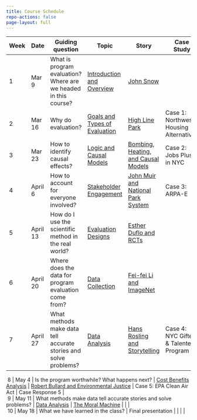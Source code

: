 ```yaml
---
title: Course Schedule
repo-actions: false
page-layout: full
---
```


| Week | Date   | Guiding question   | Topic     | Story    | Case Study    | Assignment    |
|-----------|-----------|-----------|-----------|-----------|-----------|-----------|
|  1  | Mar 9  | What is program evaluation? Where are we headed in this course? | [Introduction and Overview](/lectures/lecture1.qmd) | [John Snow](/stories/john-snow-and-evidence-based-analysis.qmd) |                                        |               |
|  2  | Mar 16 | Why do evaluation?      | [Goals and Types of Evaluation](/lectures/lecture2.qmd)  | [High Line Park](/stories/high-line-park.qmd)     | Case 1: Northwest Housing Alternatives | Case Response 1 |
|  3  | Mar 23 | How to identify causal effects?        | [Logic and Causal Models](/lectures/lecture3.qmd)  | [Bombing, Heating, and Causal Models](/stories/bombing-heating-and-causal-models.qmd)     | Case 2: Jobs Plus in NYC | Case Response 2 |
|  4  | April 6 | How to account for everyone involved?        | [Stakeholder Engagement](/lectures/lecture4.qmd)  | [John Muir and National Park System](/stories/john-muir-and-national-park.qmd)     | Case 3: ARPA-E | Case Response 3 |
|  5  | April 13 | How do I use the scientific method in the real world?   | [Evaluation Designs](/lectures/lecture5.qmd)  | [Esther Duflo and RCTs](/stories/esther-duflo-and-rcts.qmd)     |   | Proposal due |
|  6  | April 20 | Where does the data for program evaluation come from?   | [Data Collection](/lectures/lecture6.qmd)  | [Fei-fei Li and ImageNet](/stories/feifei-li-imagenet-and-ai-revolution.qmd)     |   |  |
|  7  | April 27 | What methods make data tell accurate stories and solve problems?   | [Data Analysis](/lectures/lecture7.qmd)  | [Hans Rosling and Storytelling](/stories/hans-rosling-data-visualization-and-storystelling.qmd)  | Case 4: NYC Gifted & Talented Program | Case Response 4 |


:::{.content-hidden}
|  8  | May 4 | Is the program worthwhile? What happens next?   | [Cost Benefits Analysis](/lectures/lecture8.qmd)  | [Robert Bullard and Environmental Justice](/stories/robert-bullard-and-environmental-justice.qmd)  | Case 5: EPA Clean Air Act | Case Response 5 |
|  9  | May 11 | What methods make data tell accurate stories and solve problems?   | [Data Analysis](/lectures/lecture9.qmd)  | [The Moral Machine](/stories/the-moral-machine-and-ethical-ai.qmd)  |  |  |
|  10  | May 18 | What we have learned in the class?   | Final presentation  |   |  |  |
:::
